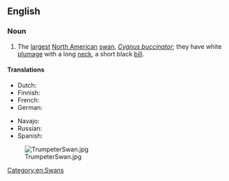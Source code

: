 ==English==

===Noun===
{{wikipedia}}
{{en-noun}}

# The [[largest]] [[North American]] [[swan]], ''[[Cygnus buccinator]]''; they have white [[plumage]] with a long [[neck]], a short black [[bill]].

====Translations====
{{trans-top|''Cygnus buccinator''}}
* Dutch: {{t|nl|trompetzwaan|f}}
* Finnish: {{t+|fi|trumpettijoutsen}}
* French: {{t|fr|cygne trompette|m}}
* German: {{t|de|Trompeterschwan}}
{{trans-mid}}
* Navajo: {{t|nv|dééłgaitsoh}}
* Russian: {{t+|ru|ле́бедь-труба́ч|m}}
* Spanish: {{t|es|cisne trompetero|m}}
{{trans-bottom}}

[[Image:TrumpeterSwan.jpg|thumb]]

[[Category:en:Swans]]